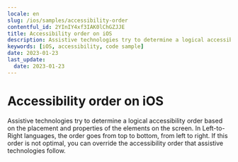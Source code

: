 ```yaml
---
locale: en
slug: /ios/samples/accessibility-order
contentful_id: 2YInIY4xf3IAK0lChGZJJE
title: Accessibility order on iOS
description: Assistive technologies try to determine a logical accessibility order based on the placement and properties of the elements on the screen.
keywords: [iOS, accessibility, code sample]
date: 2023-01-23
last_update:
  date: 2023-01-23
---
```


# Accessibility order on iOS

Assistive technologies try to determine a logical accessibility order based on the placement and properties of the elements on the screen. In Left-to-Right languages, the order goes from top to bottom, from left to right. If this order is not optimal, you can override the accessibility order that assistive technologies follow.

<CodeSample id="accessibility-order" framework="ios" locale="en"/>
